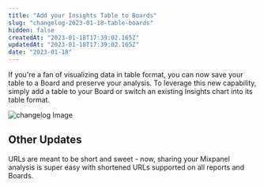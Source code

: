 ```yaml
---
title: "Add your Insights Table to Boards"
slug: "changelog-2023-01-18-table-boards"
hidden: false
createdAt: "2023-01-18T17:39:02.165Z"
updatedAt: "2023-01-18T17:39:02.165Z"
date: "2023-01-18"
---
```


If you're a fan of visualizing data in table format, you can now save your table to a Board and preserve your analysis. To leverage this new capability, simply add a table to your Board or switch an existing Insights chart into its table format.

![changelog Image](/changelog-2023-01-18-table-boards1.png)

## Other Updates

URLs are meant to be short and sweet - now, sharing your Mixpanel analysis is super easy with shortened URLs supported on all reports and Boards. 
